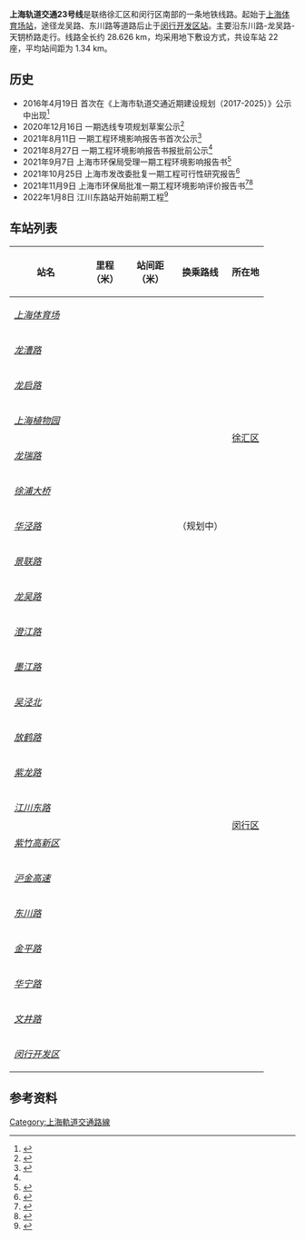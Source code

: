 {{SH Future infrastructure}}
{{NoteTA
|G1=Transport
|G2=Unit
}}
{{Infobox rail system-route
|rail_name=上海轨道交通23号线
|banner_color={{上海地铁标志色|23}}
|logo_filename=
|image_width=30px
|code_name=
|locale={{CHN}}[[上海市|上海市]] [[徐汇区|徐汇区]]、[[闵行区|闵行区]]
|type=[[地铁|地铁]]
|system =[[上海地铁|上海地铁]]
|status=规划中
|begin_operation=
|system_length={{convert|28.626|km|mi|2|abbr=on}}
|character=地下
|stations=22座
|start={{站|上海体育场}}
|end={{站|闵行开发区}}
|fleet_size=6节A车
|max_speed=80公里/小時
|tracks=2条
|track_gauge={{标准轨}}
|electrification=[[接触网供电|接触网供电]]
|depot=[[上海地铁车辆基地|澄江路车辆段]]
|operator=未知
|mapimage_width=
|map={{上海地铁RDT|23}}
|map_state=collapsed
}}
'''上海轨道交通23号线'''是联络徐汇区和闵行区南部的一条地铁线路。起始于[[上海体育场站|上海体育场站]]，途径龙吴路、东川路等道路后止于[[闵行开发区站|闵行开发区站]]。主要沿东川路-龙吴路-天钥桥路走行。线路全长约 28.626 km，均采用地下敷设方式，共设车站 22 座，平均站间距为 1.34 km。

==历史==
*2016年4月19日 首次在《上海市轨道交通近期建设规划（2017-2025）》公示中出现<ref name="envir20160418">{{cite news|url=http://www.envir.gov.cn/docs/2016/20160418709.htm|title=上海市轨道交通近期建设规划(2017-2025)环境影响评价第二次公示|last=|first=|date=2016-04-18|work=|publisher=上海环境热线|accessdate=|language=zh|archiveurl=https://web.archive.org/web/20160506185941/http://www.envir.gov.cn/docs/2016/20160418709.htm|archivedate=2016-05-06|dead-url=no}}</ref>
*2020年12月16日 一期选线专项规划草案公示<ref name="hdp_1">{{cite web |title=上海市轨道交通23号线一期选线专项规划 (草案公示) |url=http://jtw.sh.gov.cn/cmsres/3e/3ed3fe03ddc14dad89131eeea75faf13/4280a8f0b2e0832729faa0be45c4a609.pdf |website=上海交通网 |publisher=上海市交通委员会 |accessdate=2020-12-18 |format=PDF |archive-date=2021-08-31 |archive-url=https://web.archive.org/web/20210831230633/http://jtw.sh.gov.cn/cmsres/3e/3ed3fe03ddc14dad89131eeea75faf13/4280a8f0b2e0832729faa0be45c4a609.pdf }}</ref>
*2021年8月11日 一期工程环境影响报告书首次公示<ref name="hp">{{cite web|url=https://xxgk.eic.sh.cn/jsxmxxgk/eiareport/action/jsxm_eiaReportDetail.do?from=jsxm&stEiaId=444400d8-1a7c-45b5-9a7c-f48ecdc66532&type=%E6%8A%A5%E5%91%8A%E4%B9%A6|title=上海市轨道交通23号线一期工程环境影响报告书报批前公示|access-date=2021-09-08|archive-date=2021-09-08|archive-url=https://web.archive.org/web/20210908133709/https://xxgk.eic.sh.cn/jsxmxxgk/eiareport/action/jsxm_eiaReportDetail.do?from=jsxm&stEiaId=444400d8-1a7c-45b5-9a7c-f48ecdc66532&type=%E6%8A%A5%E5%91%8A%E4%B9%A6}}</ref>
*2021年8月27日 一期工程环境影响报告书报批前公示<ref name="hp" />
*2021年9月7日 上海市环保局受理一期工程环境影响报告书<ref>{{cite web|url=https://link.sthj.sh.gov.cn/shhj/fa/cms/shhj/hpgs_pdf_login.jsp?fileName=11FA5C4D420E4317A7E2F36E3D1AF8D9_%E5%85%AC%E7%A4%BA_1.pdf|title=上海市轨道交通23号线一期工程环境影响报告书|access-date=2021-11-17|archive-date=2021-11-17|archive-url=https://web.archive.org/web/20211117073107/https://link.sthj.sh.gov.cn/shhj/fa/cms/shhj/hpgs_pdf_login.jsp?fileName=11FA5C4D420E4317A7E2F36E3D1AF8D9_%E5%85%AC%E7%A4%BA_1.pdf}}</ref>
*2021年10月25日 上海市发改委批复一期工程可行性研究报告<ref>{{Cite web |url=https://fgw.sh.gov.cn/fgw-interaction-front/biz/projectApproval/info?id=014ea2959431df1c3b7de08c3ab4b5a0 |title=上海市发展改革委关于上海市轨道交通23号线一期工程可行性研究报告的批复 |access-date=2022-01-05 |archive-date=2022-01-05 |archive-url=https://web.archive.org/web/20220105020721/https://fgw.sh.gov.cn/fgw-interaction-front/biz/projectApproval/info?id=014ea2959431df1c3b7de08c3ab4b5a0 }}</ref>
*2021年11月9日 上海市环保局批准一期工程环境影响评价报告书<ref>{{Cite web |url=https://link.sthj.sh.gov.cn/file/exchange_file/1A0227B6C101435FAD5AEC81332E999C_%E6%9C%80%E7%BB%88%E7%89%88%E7%8E%AF%E8%AF%84%E6%8A%A5%E5%91%8A%E5%85%AC%E7%A4%BA%E7%89%88_1.pdf |title=上海市轨道交通23号线一期工程环评报告书公示版 |access-date=2021-12-03 |archive-date=2021-12-03 |archive-url=https://web.archive.org/web/20211203111006/https://link.sthj.sh.gov.cn/file/exchange_file/1A0227B6C101435FAD5AEC81332E999C_%E6%9C%80%E7%BB%88%E7%89%88%E7%8E%AF%E8%AF%84%E6%8A%A5%E5%91%8A%E5%85%AC%E7%A4%BA%E7%89%88_1.pdf }}</ref><ref>{{cite web |title=关于上海市轨道交通23号线一期工程环境影响报告书的审批意见 |url=https://link.sthj.sh.gov.cn/file/exchange_file/1A0227B6C101435FAD5AEC81332E999C_%E6%AD%A3%E6%96%87_3.pdf |access-date=2022-01-05 |archive-date=2022-01-05 |archive-url=https://web.archive.org/web/20220105021740/https://link.sthj.sh.gov.cn/file/exchange_file/1A0227B6C101435FAD5AEC81332E999C_%E6%AD%A3%E6%96%87_3.pdf }}</ref>
*2022年1月8日 江川东路站开始前期工程<ref>{{Cite web |url=https://www.thepaper.cn/newsDetail_forward_16202803 |title=轨交23号线最新进展来了！这个站点已动工 |access-date=2022-01-30 |archive-date=2022-01-30 |archive-url=https://web.archive.org/web/20220130204729/https://www.thepaper.cn/newsDetail_forward_16202803 }}</ref>

== 车站列表 ==
{| class="wikitable"
!style="width: 7em"|站名
!style="width: 4em"|里程<br />（米）
!style="width: 4em"|站间距<br />（米）
!换乘路线
!所在地
|- style="border-top:3px solid {{上海地铁颜色|23|yes}}"
| style = "font-style: italic;" | [[上海体育场站|上海体育场]]
|
|
| {{上海地铁线路名|4}}
| rowspan = 8 | [[徐汇区|徐汇区]]
|-
| style = "font-style: italic;" | [[龙漕路站|龙漕路]]
|
|
| {{上海地铁线路名|3}}{{space}}{{上海地铁线路名|12}}
|-
| style = "font-style: italic;" | [[龙启路站|龙启路]]
|
|
|
|-
| style = "font-style: italic;" | [[上海植物园站|上海植物园]]
|
|
|
|-
| style = "font-style: italic;" | [[龙瑞路站|龙瑞路]]
|
|
|
|-
| style = "font-style: italic;" | [[徐浦大桥站|徐浦大桥]]
|
|
|
|-
| style = "font-style: italic;" | [[华泾路站|华泾路]]
|
|
| {{上海地铁线路名|19}}（规划中）
|-
| style="font-style: italic;" | [[景联路站|景联路]]
|
|
|
|-
| style="font-style: italic;" | [[龙吴路站|龙吴路]]
|
|
|
| rowspan = 14 | [[闵行区|闵行区]]
|-
| style = "font-style: italic;" | [[澄江路站|澄江路]]
|
|
|
|-
| style = "font-style: italic;" | [[墨江路站|墨江路]]
|
|
|
|-
| style = "font-style: italic;" | [[吴泾北站|吴泾北]]
|
|
|
|-
| style = "font-style: italic;" | [[放鹤路站|放鹤路]]
|
|
|
|-
| style = "font-style: italic;" | [[紫龙路站|紫龙路]]
|
|
|
|-
| style = "font-style: italic;" | [[江川东路站|江川东路]]
|
|
|
|-
| style = "font-style: italic;" | [[紫竹高新区站|紫竹高新区]]
|
|
| {{上海地铁线路名|15}}
|-
| style = " font-style: italic;" | [[沪金高速站|沪金高速]]
|
|
|
|-
| style = "font-style: italic;" | [[东川路站|东川路]]
|
|
| {{上海地铁线路名|5}}
|-
| style = "font-style: italic;" | [[金平路站|金平路]]
|
|
|
|- 
| style = "font-style: italic;" | [[华宁路站|华宁路]]
|
|
|
|- 
| style = "font-style: italic;" | [[文井路站|文井路]]
|
|
|
|- 
| style = "font-style: italic;" | [[闵行开发区站|闵行开发区]]
|
|
|
|}

== 参考资料 ==
{{reflist}}

{{上海轨道交通23号线}}
{{上海轨道交通线路列表}}

[[Category:上海軌道交通路線|Category:上海軌道交通路線]]